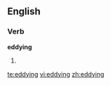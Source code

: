 ==English==

===Verb===
'''eddying'''

# {{present participle of|eddy}}

[[te:eddying]]
[[vi:eddying]]
[[zh:eddying]]